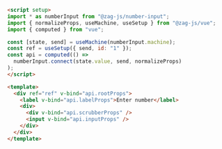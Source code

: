```md
<script setup>
import * as numberInput from "@zag-js/number-input";
import { normalizeProps, useMachine, useSetup } from "@zag-js/vue";
import { computed } from "vue";

const [state, send] = useMachine(numberInput.machine);
const ref = useSetup({ send, id: "1" });
const api = computed(() =>
  numberInput.connect(state.value, send, normalizeProps)
);
</script>

<template>
  <div ref="ref" v-bind="api.rootProps">
    <label v-bind="api.labelProps">Enter number</label>
    <div>
      <div v-bind="api.scrubberProps" />
      <input v-bind="api.inputProps" />
    </div>
  </div>
</template>
```
